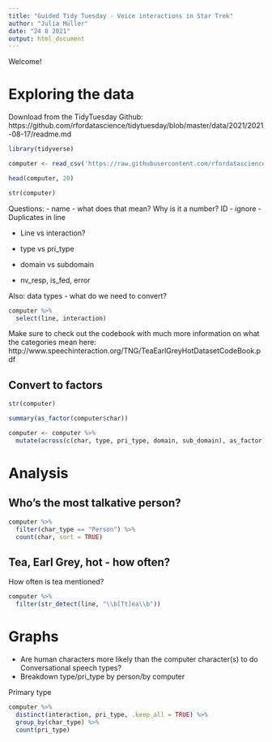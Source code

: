 ```yaml
---
title: "Guided Tidy Tuesday - Voice interactions in Star Trek"
author: "Julia Müller"
date: "24 8 2021"
output: html_document
---
```



Welcome!


# Exploring the data

Download from the TidyTuesday Github:
https://github.com/rfordatascience/tidytuesday/blob/master/data/2021/2021-08-17/readme.md

```r
library(tidyverse)

computer <- read_csv('https://raw.githubusercontent.com/rfordatascience/tidytuesday/master/data/2021/2021-08-17/computer.csv')
```

```r
head(computer, 20)

str(computer)
```

Questions:
- name - what does that mean? Why is it a number?
  ID - ignore
- Duplicates in line
  
- Line vs interaction?
  
- type vs pri_type
  
- domain vs subdomain
  
- nv_resp, is_fed, error
  
Also: data types - what do we need to convert?

```r
computer %>% 
  select(line, interaction)
```

Make sure to check out the codebook with much more information on what the categories mean here:
http://www.speechinteraction.org/TNG/TeaEarlGreyHotDatasetCodeBook.pdf


## Convert to factors
```r
str(computer)

summary(as_factor(computer$char))

computer <- computer %>% 
  mutate(across(c(char, type, pri_type, domain, sub_domain), as_factor))
```


# Analysis

## Who's the most talkative person?
```r
computer %>% 
  filter(char_type == "Person") %>% 
  count(char, sort = TRUE)
```


## Tea, Earl Grey, hot - how often?
How often is tea mentioned?

```r
computer %>% 
  filter(str_detect(line, "\\b[Tt]ea\\b"))
```


# Graphs
- Are human characters more likely than the computer character(s) to do Conversational speech types?
- Breakdown type/pri_type by person/by computer

Primary type
```r
computer %>% 
  distinct(interaction, pri_type, .keep_all = TRUE) %>% 
  group_by(char_type) %>% 
  count(pri_type)
```




